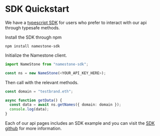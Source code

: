 # SDK Quickstart

We have a [typescript SDK](https://github.com/resolverworks/namestone-sdk) for users who prefer to interact with our api through typesafe methods.

Install the SDK through npm

```
npm install namestone-sdk
```

Initialize the Namestone client.

```ts
import NameStone from "namestone-sdk";

const ns = new NameStone(<YOUR_API_KEY_HERE>);
```

Then call with the relevant methods.

```ts
const domain = "testbrand.eth";

async function getData() {
  const data = await ns.getNames({ domain: domain });
  console.log(data);
}
```

Each of our api pages includes an SDK example and you can visit the [SDK github](https://github.com/resolverworks/namestone-sdk) for more information.
